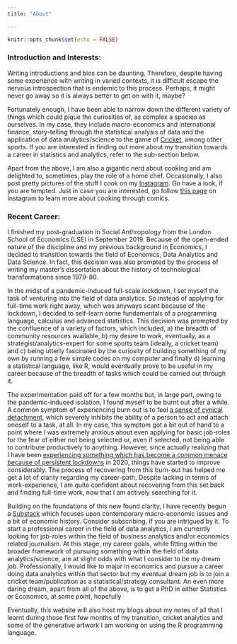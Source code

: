 ```yaml
---
title: "About"

---
```


```r
knitr::opts_chunk$set(echo = FALSE)
```




### Introduction and Interests: 

Writing introductions and bios can be daunting. Therefore, despite having some experience with writing in varied contexts, it is difficult escape the nervous introspection that is endemic to this process. Perhaps, it might never go away so it is always better to get on with it, maybe? 


Fortunately enough, I have been able to narrow down the different variety of things which could pique the curiosities of, as complex a species as ourselves. In my case, they include macro-economics and international finance, story-telling through the statistical analysis of data and the application of data analytics/science to the game of [Cricket](https://www.youtube.com/watch?v=PjWNj7HzJrY), among other sports. If you are interested in finding out more about my transition towards a career in statistics and analytics, refer to the sub-section below.  



Apart from the above, I am also a gigantic nerd about cooking and am delighted to, sometimes, play the role of a home chef. Occasionally, I also post pretty pictures of the stuff I cook on my [Instagram](https://www.instagram.com/hitesh_fulwani08/). Go have a look, if you are tempted. Just in case you are interested, go follow [this page](https://www.instagram.com/_masalalab/) on Instagram to learn more about cooking through comics. 






### Recent Career:

I finished my post-graduation in Social Anthropology from the London School of Economics (LSE) in September 2019. Because of the open-ended nature of the discipline and my previous background in Economics, I decided to transition towards the field of Economics, Data Analytics and Data Science. In fact, this decision was also prompted by the process of writing my master's dissertation about the history of technological transformations since 1979-80. 


In the midst of a pandemic-induced full-scale lockdown, I set myself the task of venturing into the field of data analytics. So instead of applying for full-time work right away, which was anyways scant because of the lockdown, I decided to self-learn some fundamentals of a programming language, calculus and advanced statistics. This decision was prompted by the confluence of a variety of factors, which included, a)  the breadth of community resources available, b) my desire to work, eventually, as a strategist/analytics-expert for some sports team (ideally, a cricket team) and c) being utterly fascinated by the curiosity of building something of my own by running a few simple codes on my computer and finally d) learning a statistical language, like R, would eventually prove to be useful in my career because of the breadth of tasks which could be carried out through it. 


The experimentation paid off for a few months but, in large part, owing to the pandemic-induced isolation, I found myself to be burnt out after a while. A common symptom of experiencing burn out is to feel [a sense of cynical detachment](https://hbr.org/2021/04/your-burnout-is-unique-your-recovery-will-be-to), which severely inhibits the ability of a person to act and attach oneself to a task, at all. In my case, this symptom got a bit out of hand to a point where I was extremely anxious about even applying for basic job-roles for the fear of either not being selected or, even if selected, not being able to contribute productively to anything. However, since actually realizing that I have been [experiencing something which has become a common menace because of persistent lockdowns](https://hbr.org/2021/02/beyond-burned-out) in 2020, things have started to improve considerably. The process of recovering from this burn-out has helped me get a lot of clarity regarding my career-path. Despite lacking in terms of work-experience, I am quite confident about recovering from this set back and finding full-time work, now that I am actively searching for it.


Building on the foundations of this new found clarity, I have recently begun a [Substack](https://hiteshfulwani.substack.com/) which focuses upon contemporary macro-economic issues and  a bit of economic history. Consider subscribing, if you are intrigued by it. To start a professional career in the field of data analytics, I am currently looking for job-roles within the field of business analytics and/or economics related journalism. At this stage, my career goals, while fitting within the broader framework of pursuing something within the field of data analytics/science, are at slight odds with what I consider to be my dream job. Professionally, I would like to major in economics and pursue a career doing data analytics within that sector but my eventual dream job is to join a cricket team/publication as a statistical/strategy consultant. An even more daring dream, apart from all of the above, is to get a PhD in either Statistics or Economics, at some point, hopefully


Eventually, this website will also host my blogs about my notes of all that I learnt during those first few months of my transition, cricket analytics and some of the generative artwork I am working on using the R programming language.













